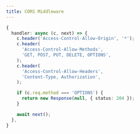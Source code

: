 ---
title: CORS Middleware
---

```typescript showLineNumbers
{
  handler: async (c, next) => {
    c.header('Access-Control-Allow-Origin', '*');
    c.header(
      'Access-Control-Allow-Methods',
      'GET, POST, PUT, DELETE, OPTIONS',
    );
    c.header(
      'Access-Control-Allow-Headers',
      'Content-Type, Authorization',
    );

    if (c.req.method === 'OPTIONS') {
      return new Response(null, { status: 204 });
    }

    await next();
  },
}
```
